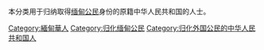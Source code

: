 本分类用于归纳取得[[缅甸公民|缅甸公民]]身份的原籍中华人民共和国的人士。

[[Category:緬甸華人|Category:緬甸華人]]
[[Category:归化缅甸公民|Category:归化缅甸公民]]
[[Category:归化外国公民的中华人民共和国人|Category:归化外国公民的中华人民共和国人]]